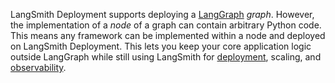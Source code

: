 LangSmith Deployment supports deploying a [LangGraph](/oss/javascript/langgraph/overview) _graph_. However, the implementation of a _node_ of a graph can contain arbitrary Python code. This means any framework can be implemented within a node and deployed on LangSmith Deployment. This lets you keep your core application logic outside LangGraph while still using LangSmith for [deployment](/langsmith/deployments), scaling, and [observability](/langsmith/observability).
